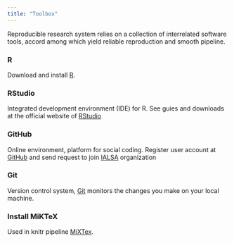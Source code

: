 ```yaml
---
title: "Toolbox"
---
```


Reproducible research system relies on a collection of interrelated software tools, accord among which yield reliable reproduction and smooth pipeline. 

### R

Download and install [R](http://cran.rstudio.com/). 

### RStudio

Integrated development environment (IDE) for R. See guies and downloads at the official website of [RStudio](http://www.rstudio.com/) 


### GitHub

Online environment, platform for social coding. Register user account at [GitHub](https://github.com/) and send request to join [IALSA](https://github.com/ialsa) organization

### Git

Version control system, [Git](https://windows.github.com/) monitors the changes you make on your local machine.


### Install MiKTeX
Used in knitr pipeline [MiXTex](http://miktex.org/download).